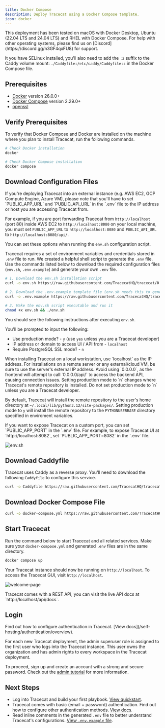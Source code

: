 ```yaml
---
title: Docker Compose
description: Deploy Tracecat using a Docker Compose template.
icon: docker
---
```


<Note>
  This deployment has been tested on macOS with Docker Desktop, Ubuntu (22.04 LTS and 24.04 LTS) and RHEL with Docker Compose.
  For help with other operating systems, please find us on [Discord](https://discord.gg/n3GF4qxFU8) for support.

It you have SELinux installed, you'll also need to add the `:z` suffix to the Caddy volume mount:
`./Caddyfile:/etc/caddy/Caddyfile:z` in the Docker Compose file.

</Note>

## Prerequisites

- [Docker](https://docs.docker.com/engine/install/) version 26.0.0+
- [Docker Compose](https://docs.docker.com/compose/install/) version 2.29.0+
- [openssl](https://www.openssl.org/source/)

## Verify Prerequisites

To verify that Docker Compose and Docker are installed on the machine where you plan to install Tracecat, run the following commands.

```bash
# Check Docker installation
docker

# Check Docker Compose installation
docker compose
```

## Download Configuration Files

<Note>
  If you're deploying Tracecat into an external instance (e.g. AWS EC2, GCP Compute Engine, Azure VM),
  please note that you'll have to set `PUBLIC_APP_URL` and `PUBLIC_API_URL` in the `.env` file to the IP address or host you are accessing Tracecat from.

For example, if you are port forwarding Tracecat from `http://localhost` (port 80) inside AWS EC2 to `http://localhost:8080` on your local machine,
you must set `PUBLIC_APP_URL` to `http://localhost:8080` and `PUBLIC_API_URL` to `http://localhost:8080/api/`.

You can set these options when running the `env.sh` configuration script.

</Note>

Tracecat requires a set of environment variables and credentials stored in `.env` file to run.
We created a helpful shell script to generate the `.env` file.
Use the commands listed below to download the required configuration files
(`env.sh`, `.env.example`) and generate your own `.env` file.

```bash
# 1. Download the env.sh installation script
curl -o env.sh https://raw.githubusercontent.com/TracecatHQ/tracecat/0.28.0/env.sh

# 2. Download the .env.example template file (env.sh needs this to generate your .env file)
curl -o .env.example https://raw.githubusercontent.com/TracecatHQ/tracecat/0.28.0/.env.example

# 3. Make the env.sh script executable and run it
chmod +x env.sh && ./env.sh
```

You should see the following instructions after executing `env.sh`.

You'll be prompted to input the following:
- Use production mode? - `y` (use `yes` unless you are a Tracecat developer)
- IP address or domain to access UI / API from - `localhost`
- Require PostgreSQL SSL mode? - `n`

<Info>
  When installing Tracecat on a local workstation, use `localhost` as the IP address.
  For installations on a remote server or any external/cloud VM, be sure to use the server's external IP address.
  Avoid using `0.0.0.0`, as the frontend will attempt to call `0.0.0.0/api/` to access the backend API, causing connection issues.
</Info>

<Note>
  Setting production mode to `n` changes where Tracecat's remote repository is installed.
  Do not set production mode to `n` unless you are a Tracecat developer.

  By default, Tracecat will install the remote repository to the user's home directory at `~/.local/lib/python3.12/site-packages/`.
  Setting production mode to `y` will install the remote repository to the `PYTHONUSERBASE` directory specified in enviroment variables.
</Note>

<Tip>
  If you want to expose Tracecat on a custom port, you can set `PUBLIC_APP_PORT` in the `.env` file.
  For example, to expose Tracecat UI at `http://localhost:8082`, set `PUBLIC_APP_PORT=8082` in the `.env` file.
</Tip>

![env.sh](/img/self-hosting/env-script.png)

## Download Caddyfile

Tracecat uses Caddy as a reverse proxy.
You'll need to download the following `Caddyfile` to configure this service.

```bash
curl -o Caddyfile https://raw.githubusercontent.com/TracecatHQ/tracecat/0.28.0/Caddyfile
```

## Download Docker Compose File

```bash
curl -o docker-compose.yml https://raw.githubusercontent.com/TracecatHQ/tracecat/0.28.0/docker-compose.yml
```

## Start Tracecat

Run the command below to start Tracecat and all related services.
Make sure your `docker-compose.yml` and generated `.env` files are in the same directory.

```bash
docker compose up
```

Your Tracecat instance should now be running on `http://localhost`.
To access the Tracecat GUI, visit `http://localhost`.

![welcome-page](/img/self-hosting/welcome-page.png)

<Tip>
  Tracecat comes with a REST API, you can visit the live API docs at
  `http://localhost/api/docs`.
</Tip>

## Login

<Note>
  Find out how to configure authentication in Tracecat. [View
  docs](/self-hosting/authentication/overview).
</Note>

For each new Tracecat deployment, the admin superuser role is assigned to the first user who logs into the Tracecat instance.
This user owns the organization and has admin rights to every workspace in the Tracecat deployment.

To proceed, sign up and create an account with a strong and secure password.
Check out the [admin tutorial](/quickstart/admin) for more information.

## Next Steps

- Log into Tracecat and build your first playbook. [View quickstart](/quickstart).
- Tracecat comes with basic (email + password) authentication. Find out how to configure other authentication methods. [View docs](/self-hosting/authentication/overview).
- Read inline comments in the generated `.env` file to better understand Tracecat's configurations. [View `.env.example` file](https://github.com/TracecatHQ/tracecat/blob/0.28.0/.env.example).
